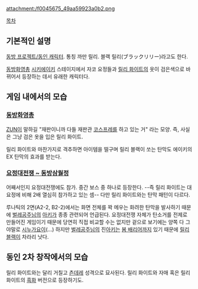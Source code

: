 {{{+1 リリーブラック/ Lily Black}}}

attachment:/f0045675_49aa59923a0b2.png

[[목차]]

== 기본적인 설명 ==
[[동방 프로젝트/동인 캐릭터]]. 통칭 까만 릴리. 블랙 릴리(ブラックリリー)라고도 한다.

[[동방화영총]] [[시키에이키]] 스테이지에서 자코 요정들과 [[릴리 화이트]]의 옷이 검은색으로 바뀌어서 등장하는 데서 유래한 캐릭터다.

== 게임 내에서의 모습 ==

=== [[동방화영총]] ===
[[ZUN]]이 말하길 "재판이니까 다들 재판관 [[코스프레]]를 하고 있는 거" 라는 모양. 즉, 사실은 그냥 검은 옷을 입은 릴리 화이트.

릴리 화이트와 마찬가지로 격추하면 아이템을 떨구며 릴리 블랙이 쏘는 탄막도 에이키의 EX 탄막의 효과를 받는다.

=== [[요정대전쟁 ~ 동방삼월정]] ===
어째서인지 요정대전쟁에도 참가. 중간 보스 중 하나로 등장한다. --즉 릴리 화이트는 대요정에 비해 2배 열심히 참가하고 있는 셈-- 다만 릴리 화이트와는 탄막 패턴이 다르다.

루나틱의 2면(A2-2, B2-2)에서는 화면 전체를 꽉 메우는 화려한 탄막을 발사하기 때문에 [[벌레공주님]]의 [[아키(벌레공주님)|아키]]가 종종 관련되어 언급된다. 요정대전쟁 자체가 탄소거를 전제로 만들어진 게임이기 때문에 당연히 직접 비교할 수는 없지만 겉으로 보기에는 양쪽 다 그야말로 [[시누가요이]](...) 하지만 [[벌레공주님]]의 진[[아키(벌레공주님)|아키]]는 [[봄 배리어]]까지 있기 때문에 [[릴리 블랙]]이 차라리 낫다.

== 동인 2차 창작에서의 모습 ==
릴리 화이트와는 달리 거칠고 [[츤데레]] 성격으로 묘사된다. 릴리 화이트와 자매 혹은 릴리 화이트의 [[흑화]] 버전으로 등장하기도.

